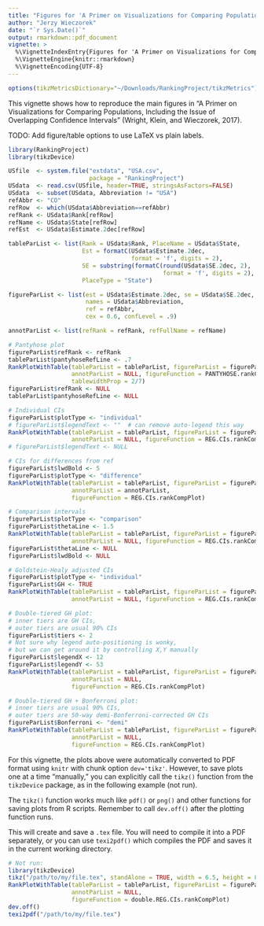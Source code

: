 ```yaml
---
title: "Figures for 'A Primer on Visualizations for Comparing Populations...'"
author: "Jerzy Wieczorek"
date: "`r Sys.Date()`"
output: rmarkdown::pdf_document
vignette: >
  %\VignetteIndexEntry{Figures for 'A Primer on Visualizations for Comparing Populations...'}
  %\VignetteEngine{knitr::rmarkdown}
  %\VignetteEncoding{UTF-8}
---
```


```r
options(tikzMetricsDictionary="~/Downloads/RankingProject/tikzMetrics")
```

This vignette shows how to reproduce the main figures in "A Primer on Visualizations for Comparing Populations, Including the Issue of Overlapping Confidence Intervals" (Wright, Klein, and Wieczorek, 2017).

TODO: Add figure/table options to use LaTeX vs plain labels.

```r
library(RankingProject)
library(tikzDevice)

USfile  <- system.file("extdata", "USA.csv",
                       package = "RankingProject")
USdata  <- read.csv(USfile, header=TRUE, stringsAsFactors=FALSE)
USdata  <- subset(USdata, Abbreviation != "USA")
refAbbr <- "CO"
refRow  <- which(USdata$Abbreviation==refAbbr)
refRank <- USdata$Rank[refRow]
refName <- USdata$State[refRow]
refEst  <- USdata$Estimate.2dec[refRow]

tableParList <- list(Rank = USdata$Rank, PlaceName = USdata$State, 
                     Est = formatC(USdata$Estimate.2dec,
                                   format = 'f', digits = 2),
                     SE = substring(formatC(round(USdata$SE.2dec, 2),
                                            format = 'f', digits = 2), 2),
                     PlaceType = "State")

figureParList <- list(est = USdata$Estimate.2dec, se = USdata$SE.2dec,
                      names = USdata$Abbreviation, 
                      ref = refAbbr,
                      cex = 0.6, confLevel = .9)

annotParList <- list(refRank = refRank, refFullName = refName)

# Pantyhose plot
figureParList$refRank <- refRank
tableParList$pantyhoseRefLine <- .7
RankPlotWithTable(tableParList = tableParList, figureParList = figureParList,
                  annotParList = NULL, figureFunction = PANTYHOSE.rankCompPlot,
                  tablewidthProp = 2/7)
figureParList$refRank <- NULL
tableParList$pantyhoseRefLine <- NULL

# Individual CIs
figureParList$plotType <- "individual"
# figureParList$legendText <- ""  # can remove auto-legend this way
RankPlotWithTable(tableParList = tableParList, figureParList = figureParList,
                  annotParList = NULL, figureFunction = REG.CIs.rankCompPlot)
# figureParList$legendText <- NULL

# CIs for differences from ref
figureParList$lwdBold <- 5
figureParList$plotType <- "difference"
RankPlotWithTable(tableParList = tableParList, figureParList = figureParList,
                  annotParList = annotParList,
                  figureFunction = REG.CIs.rankCompPlot)

# Comparison intervals
figureParList$plotType <- "comparison"
figureParList$thetaLine <- 1.5
RankPlotWithTable(tableParList = tableParList, figureParList = figureParList,
                  annotParList = NULL, figureFunction = REG.CIs.rankCompPlot)
figureParList$thetaLine <- NULL
figureParList$lwdBold <- NULL

# Goldstein-Healy adjusted CIs
figureParList$plotType <- "individual"
figureParList$GH <- TRUE
RankPlotWithTable(tableParList = tableParList, figureParList = figureParList,
                  annotParList = NULL, figureFunction = REG.CIs.rankCompPlot)

# Double-tiered GH plot:
# inner tiers are GH CIs,
# outer tiers are usual 90% CIs
figureParList$tiers <- 2
# Not sure why legend auto-positioning is wonky,
# but we can get around it by controlling X,Y manually
figureParList$legendX <- 12
figureParList$legendY <- 53
RankPlotWithTable(tableParList = tableParList, figureParList = figureParList,
                  annotParList = NULL,
                  figureFunction = REG.CIs.rankCompPlot)

# Double-tiered GH + Bonferroni plot:
# inner tiers are usual 90% CIs,
# outer tiers are 50-way demi-Bonferroni-corrected GH CIs
figureParList$Bonferroni <- "demi"
RankPlotWithTable(tableParList = tableParList, figureParList = figureParList,
                  annotParList = NULL,
                  figureFunction = REG.CIs.rankCompPlot)
```

For this vignette, the plots above were automatically converted to PDF format using `knitr` with chunk option `dev='tikz'`. However, to save plots one at a time "manually," you can explicitly call the `tikz()` function from the `tikzDevice` package, as in the following example (not run).

The `tikz()` function works much like `pdf()` or `png()` and other functions for saving plots from R scripts. Remember to call `dev.off()` after the plotting function runs.

This will create and save a `.tex` file. You will need to compile it into a PDF separately, or you can use `texi2pdf()` which compiles the PDF and saves it in the current working directory.

```r
# Not run:
library(tikzDevice)
tikz("/path/to/my/file.tex", standAlone = TRUE, width = 6.5, height = 8)
RankPlotWithTable(tableParList = tableParList, figureParList = figureParList,
                  annotParList = NULL,
                  figureFunction = double.REG.CIs.rankCompPlot)
dev.off()
texi2pdf("/path/to/my/file.tex")
```

